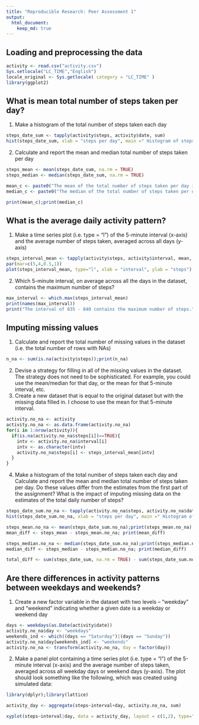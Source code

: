 ```yaml
---
title: "Reproducible Research: Peer Assessment 1"
output: 
  html_document:
    keep_md: true
---
```



## Loading and preprocessing the data
```r
activity <- read.csv("activity.csv")
Sys.setlocale("LC_TIME","English")
locale_original <- Sys.getlocale( category = "LC_TIME" )
library(ggplot2)
```


## What is mean total number of steps taken per day?
1. Make a histogram of the total number of steps taken each day
```r

steps_date_sum <- tapply(activity$steps, activity$date, sum)
hist(steps_date_sum, xlab = "steps per day", main =" Histogram of steps per day", breaks = 10)

```

2. Calculate and report the mean and median total number of steps taken per day
```r
steps_mean <- mean(steps_date_sum, na.rm = TRUE)
steps_median <- median(steps_date_sum, na.rm = TRUE)

mean_c <- paste0("The mean of the total number of steps taken per day is ", steps_mean, ".")
median_c <- paste0("The median of the total number of steps taken per day is ", steps_median, ".")

print(mean_c);print(median_c)

```


## What is the average daily activity pattern?
1. Make a time series plot (i.e. type = "l") of the 5-minute interval (x-axis) and the average number of steps taken, averaged across all days (y-axis)
```r
steps_interval_mean <- tapply(activity$steps, activity$interval, mean, na.rm = TRUE)
par(mar=c(5,4,0.5,1))
plot(steps_interval_mean, type="l", xlab = "interval", ylab = "steps")
```

2. Which 5-minute interval, on average across all the days in the dataset, contains the maximum number of steps?
```r
max_interval <- which.max(steps_interval_mean)
print(names(max_interval))
print("The interval of 835 - 840 contains the maximum number of steps.")
```



## Imputing missing values
1. Calculate and report the total number of missing values in the dataset (i.e. the total number of rows with NAs)
```r
n_na <- sum(is.na(activity$steps));print(n_na)
```

2. Devise a strategy for filling in all of the missing values in the dataset. The strategy does not need to be sophisticated. For example, you could use the mean/median for that day, or the mean for that 5-minute interval, etc.
3. Create a new dataset that is equal to the original dataset but with the missing data filled in.
I choose to use the mean for that 5-minute interval.
```r
activity.no_na <- activity
activity.no_na <- as.data.frame(activity.no_na)
for(i in 1:nrow(activity)){
  if(is.na(activity.no_na$steps[i])==TRUE){
    intv <- activity.no_na$interval[i]
    intv <- as.character(intv)
    activity.no_na$steps[i] <- steps_interval_mean[intv]
  }
}
```

4. Make a histogram of the total number of steps taken each day and Calculate and report the mean and median total number of steps taken per day. Do these values differ from the estimates from the first part of the assignment? What is the impact of imputing missing data on the estimates of the total daily number of steps?
```r
steps_date_sum.no_na <- tapply(activity.no_na$steps, activity.no_na$date, sum)
hist(steps_date_sum.no_na, xlab = "steps per day", main =" Histogram of steps per day", breaks = 10)

steps_mean.no_na <- mean(steps_date_sum.no_na);print(steps_mean.no_na)
mean_diff <- steps_mean - steps_mean.no_na; print(mean_diff)

steps_median.no_na <- median(steps_date_sum.no_na);print(steps_median.no_na)
median_diff <- steps_median - steps_median.no_na; print(median_diff)

total_diff <- sum(steps_date_sum, na.rm = TRUE) - sum(steps_date_sum.no_na); print(total_diff)

```


## Are there differences in activity patterns between weekdays and weekends?
1. Create a new factor variable in the dataset with two levels -- "weekday" and "weekend" indicating whether a given date is a weekday or weekend day
```r
days <- weekdays(as.Date(activity$date))
activity.no_na$day <- "weekdays"
weekends_ind <- which((days == "Saturday")|(days == "Sunday"))
activity.no_na$day[weekends_ind] <- "weekends"
activity.no_na <- transform(activity.no_na, day = factor(day))
```

2. Make a panel plot containing a time series plot (i.e. type = "l") of the 5-minute interval (x-axis) and the average number of steps taken, averaged across all weekday days or weekend days (y-axis). The plot should look something like the following, which was created using simulated data:
```r
library(dplyr);library(lattice)
```
```r
activity_day <- aggregate(steps~interval+day, activity.no_na, sum)

xyplot(steps~interval|day, data = activity_day, layout = c(1,2), type="l")

```